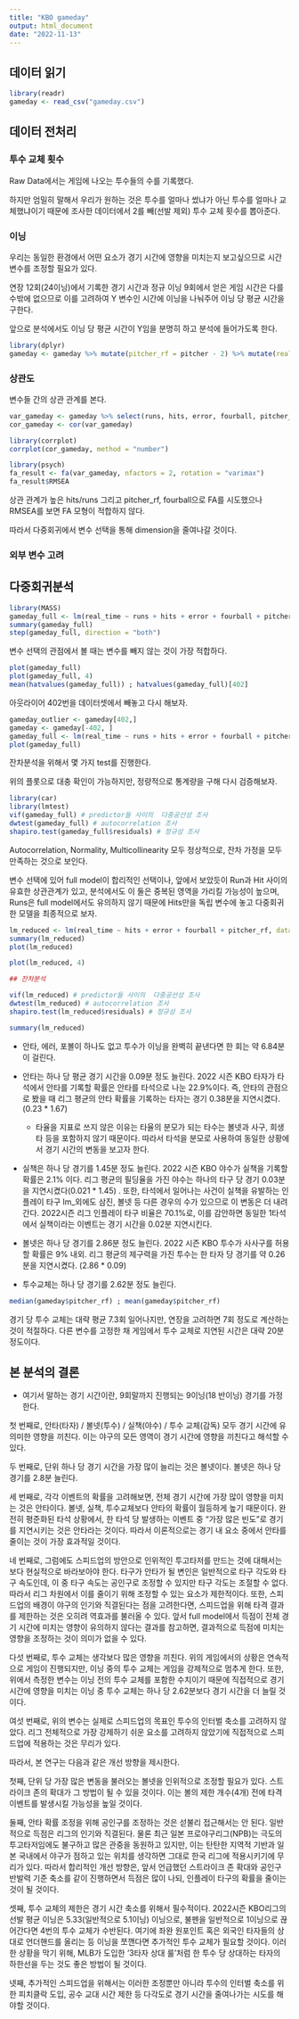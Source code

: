 ```yaml
---
title: "KBO gameday"
output: html_document
date: "2022-11-13"
---
```


## 데이터 읽기

```r
library(readr)
gameday <- read_csv("gameday.csv")
```

## 데이터 전처리

### 투수 교체 횟수

Raw Data에서는 게임에 나오는 투수들의 수를 기록했다.

하지만 엄밀히 말해서 우리가 원하는 것은 투수를 얼마나 썼냐가 아닌 투수를 얼마나 교체했냐이기 때문에 조사한 데이터에서 2를 빼(선발 제외) 투수 교체 횟수를 뽑아준다.

### 이닝

우리는 동일한 환경에서 어떤 요소가 경기 시간에 영향을 미치는지 보고싶으므로 시간 변수를 조정할 필요가 있다.

연장 12회(24이닝)에서 기록한 경기 시간과 정규 이닝 9회에서 얻은 게임 시간은 다를 수밖에 없으므로 이를 고려하여 Y 변수인 시간에 이닝을 나눠주어 이닝 당 평균 시간을 구한다.

앞으로 분석에서도 이닝 당 평균 시간이 Y임을 분명히 하고 분석에 들어가도록 한다.

```r
library(dplyr)
gameday <- gameday %>% mutate(pitcher_rf = pitcher - 2) %>% mutate(real_time = time / inning)
```

### 상관도

변수들 간의 상관 관계를 본다.

```r
var_gameday <- gameday %>% select(runs, hits, error, fourball, pitcher_rf)
cor_gameday <- cor(var_gameday)

library(corrplot)
corrplot(cor_gameday, method = "number")

library(psych)
fa_result <- fa(var_gameday, nfactors = 2, rotation = "varimax")
fa_result$RMSEA
```

상관 관계가 높은 hits/runs 그리고 pitcher_rf, fourball으로 FA를 시도했으나 RMSEA를 보면 FA 모형이 적합하지 않다.

따라서 다중회귀에서 변수 선택을 통해 dimension을 줄여나갈 것이다.

### 외부 변수 고려

## 다중회귀분석

```r
library(MASS)
gameday_full <- lm(real_time ~ runs + hits + error + fourball + pitcher_rf, data = gameday)
summary(gameday_full)
step(gameday_full, direction = "both")
```

변수 선택의 관점에서 볼 때는 변수를 빼지 않는 것이 가장 적합하다.

```r
plot(gameday_full)
plot(gameday_full, 4)
mean(hatvalues(gameday_full)) ; hatvalues(gameday_full)[402]
```

아웃라이어 402번을 데이터셋에서 빼놓고 다시 해보자.

```r
gameday_outlier <- gameday[402,]
gameday <- gameday[-402, ]
gameday_full <- lm(real_time ~ runs + hits + error + fourball + pitcher_rf, data = gameday)
plot(gameday_full)
```

잔차분석을 위해서 몇 가지 test를 진행한다.

위의 플롯으로 대충 확인이 가능하지만, 정량적으로 통계량을 구해 다시 검증해보자.

```r
library(car)
library(lmtest)
vif(gameday_full) # predictor들 사이의  다중공선성 조사
dwtest(gameday_full) # autocorrelation 조사
shapiro.test(gameday_full$residuals) # 정규성 조사
```

Autocorrelation, Normality, Multicollinearity 모두 정상적으로, 잔차 가정을 모두 만족하는 것으로 보인다.

변수 선택에 있어 full model이 합리적인 선택이나, 앞에서 보았듯이 Run과 Hit 사이의 유효한 상관관계가 있고, 분석에서도 이 둘은 중복된 영역을 가리킬 가능성이 높으며, Runs은 full model에서도 유의하지 않기 때문에 Hits만을 독립 변수에 놓고 다중회귀 한 모델을 최종적으로 보자.

```r
lm_reduced <- lm(real_time ~ hits + error + fourball + pitcher_rf, data = gameday)
summary(lm_reduced)
plot(lm_reduced)

plot(lm_reduced, 4)

## 잔차분석

vif(lm_reduced) # predictor들 사이의  다중공선성 조사
dwtest(lm_reduced) # autocorrelation 조사
shapiro.test(lm_reduced$residuals) # 정규성 조사

summary(lm_reduced)
```

-   안타, 에러, 포볼이 하나도 없고 투수가 이닝을 완벽히 끝낸다면 한 회는 약 6.84분이 걸린다.

-   안타는 하나 당 평균 경기 시간을 0.09분 정도 늘린다. 2022 시즌 KBO 타자가 타석에서 안타를 기록할 확률은 안타를 타석으로 나눈 22.9%이다. 즉, 안타의 관점으로 봤을 때 리그 평균의 안타 확률을 기록하는 타자는 경기 0.38분을 지연시켰다. (0.23 \* 1.67)

    -   타율을 지표로 쓰지 않은 이유는 타율의 분모가 되는 타수는 볼넷과 사구, 희생타 등을 포함하지 않기 때문이다. 따라서 타석을 분모로 사용하여 동일한 상황에서 경기 시간의 변동을 보고자 한다.

-   실책은 하나 당 경기를 1.45분 정도 늘린다. 2022 시즌 KBO 야수가 실책을 기록할 확률은 2.1% 이다. 리그 평균의 필딩율을 가진 야수는 하나의 타구 당 경기 0.03분을 지연시켰다(0.021 \* 1.45) . 또한, 타석에서 일어나는 사건이 실책을 유발하는 인플레이 타구 lm_외에도 삼진, 볼넷 등 다른 경우의 수가 있으므로 이 변동은 더 내려간다. 2022시즌 리그 인플레이 타구 비율은 70.1%로, 이를 감안하면 동일한 1타석에서 실책이라는 이벤트는 경기 시간을 0.02분 지연시킨다.

-   볼넷은 하나 당 경기를 2.86분 정도 늘린다. 2022 시즌 KBO 투수가 사사구를 허용할 확률은 9% 내외. 리그 평균의 제구력을 가진 투수는 한 타자 당 경기를 약 0.26분을 지연시켰다. (2.86 \* 0.09)

-   투수교체는 하나 당 경기를 2.62분 정도 늘린다.

```r
median(gameday$pitcher_rf) ; mean(gameday$pitcher_rf)
```

경기 당 투수 교체는 대략 평균 7.3회 일어나지만, 연장을 고려하면 7회 정도로 계산하는 것이 적절하다. 다른 변수를 고정한 채 게임에서 투수 교체로 지연된 시간은 대략 20분 정도이다.

## 본 분석의 결론

-   여기서 말하는 경기 시간이란, 9회말까지 진행되는 9이닝(18 반이닝) 경기를 가정한다.

첫 번째로, 안타(타자) / 볼넷(투수) / 실책(야수) / 투수 교체(감독) 모두 경기 시간에 유의미한 영향을 끼친다. 이는 야구의 모든 영역이 경기 시간에 영향을 끼친다고 해석할 수 있다.

두 번째로, 단위 하나 당 경기 시간을 가장 많이 늘리는 것은 볼넷이다. 볼넷은 하나 당 경기를 2.8분 늘린다.

세 번째로, 각각 이벤트의 확률을 고려해보면, 전체 경기 시간에 가장 많이 영향을 미치는 것은 안타이다. 볼넷, 실책, 투수교체보다 안타의 확률이 월등하게 높기 때문이다. 완전히 평준화된 타석 상황에서, 한 타석 당 발생하는 이벤트 중 "가장 많은 빈도"로 경기를 지연시키는 것은 안타라는 것이다. 따라서 이론적으로는 경기 내 요소 중에서 안타를 줄이는 것이 가장 효과적일 것이다.

네 번째로, 그럼에도 스피드업의 방안으로 인위적인 투고타저를 만드는 것에 대해서는 보다 현실적으로 바라보아야 한다. 타구가 안타가 될 변인은 일반적으로 타구 각도와 타구 속도인데, 이 중 타구 속도는 공인구로 조정할 수 있지만 타구 각도는 조절할 수 없다. 따라서 리그 차원에서 이를 줄이기 위해 조정할 수 있는 요소가 제한적이다. 또한, 스피드업의 배경이 야구의 인기와 직결된다는 점을 고려한다면, 스피드업을 위해 타격 결과를 제한하는 것은 오히려 역효과를 불러올 수 있다. 앞서 full model에서 득점이 전체 경기 시간에 미치는 영향이 유의하지 않다는 결과를 참고하면, 결과적으로 득점에 미치는 영향을 조정하는 것이 의미가 없을 수 있다.

다섯 번째로, 투수 교체는 생각보다 많은 영향을 끼친다. 위의 게임에서의 상황은 연속적으로 게임이 진행되지만, 이닝 중의 투수 교체는 게임을 강제적으로 멈추게 한다. 또한, 위에서 측정한 변수는 이닝 전의 투수 교체를 포함한 수치이기 때문에 직접적으로 경기 시간에 영향을 미치는 이닝 중 투수 교체는 하나 당 2.62분보다 경기 시간을 더 늘릴 것이다.

여섯 번째로, 위의 변수는 실제로 스피드업의 목표인 투수의 인터벌 축소를 고려하지 않았다. 리그 전체적으로 가장 강제하기 쉬운 요소를 고려하지 않았기에 직접적으로 스피드업에 적용하는 것은 무리가 있다.

따라서, 본 연구는 다음과 같은 개선 방향을 제시한다.

첫째, 단위 당 가장 많은 변동을 불러오는 볼넷을 인위적으로 조정할 필요가 있다. 스트라이크 존의 확대가 그 방법이 될 수 있을 것이다. 이는 볼의 제한 개수(4개) 전에 타격 이벤트를 발생시킬 가능성을 높일 것이다.

둘째, 안타 확률 조정을 위해 공인구를 조정하는 것은 섣불리 접근해서는 안 된다. 일반적으로 득점은 리그의 인기와 직결된다. 물론 최근 일본 프로야구리그(NPB)는 극도의 투고타저임에도 불구하고 많은 관중을 동원하고 있지만, 이는 탄탄한 지역적 기반과 일본 국내에서 야구가 점하고 있는 위치를 생각하면 그대로 한국 리그에 적용시키기에 무리가 있다. 따라서 합리적인 개선 방향은, 앞서 언급했던 스트라이크 존 확대와 공인구 반발력 기준 축소를 같이 진행하면서 득점은 많이 나되, 인플레이 타구의 확률을 줄이는 것이 될 것이다.

셋째, 투수 교체의 제한은 경기 시간 축소를 위해서 필수적이다. 2022시즌 KBO리그의 선발 평균 이닝은 5.33(일반적으로 5.1이닝) 이닝으로, 불펜을 일반적으로 1이닝으로 끊어간다면 4번의 투수 교체가 수반된다. 여기에 좌완 원포인트 혹은 외국인 타자들의 상대로 언더핸드를 올리는 등 이닝을 쪼깬다면 추가적인 투수 교체가 필요할 것이다. 이러한 상황을 막기 위해, MLB가 도입한 '3타자 상대 룰'처럼 한 투수 당 상대하는 타자의 하한선을 두는 것도 좋은 방법이 될 것이다.

넷째, 추가적인 스피드업을 위해서는 이러한 조정뿐만 아니라 투수의 인터벌 축소를 위한 피치클락 도입, 공수 교대 시간 제한 등 다각도로 경기 시간을 줄여나가는 시도를 해야할 것이다.
